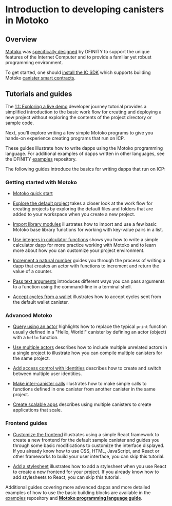 # Introduction to developing canisters in Motoko

## Overview

[Motoko](/motoko/main/motoko.md) was [specifically designed](https://stackoverflow.blog/2020/08/24/motoko-the-language-that-turns-the-web-into-a-computer/) by DFINITY to support the unique features of the Internet Computer and to provide a familiar yet robust programming environment.

To get started, one should [install the IC SDK](/docs/current/developer-docs/getting-started/install/) which supports building Motoko [canister smart contracts](https://internetcomputer.org/how-it-works/architecture-of-the-internet-computer/#canister-smart-contracts).

## Tutorials and guides

The [1.1: Exploring a live demo](/docs/tutorials/developer-journey/level-1/1.1-live-demo.md) developer journey tutorial provides a simplified introduction to the basic work flow for creating and deploying a new project without exploring the contents of the project directory or sample code.

Next, you’ll explore writing a few simple Motoko programs to give you hands-on experience creating programs that run on ICP.

These guides illustrate how to write dapps using the Motoko programming language. For additional examples of dapps written in other languages, see the DFINITY [examples](https://github.com/dfinity/examples) repository.

The following guides introduce the basics for writing dapps that run on ICP:

### Getting started with Motoko

-   [Motoko quick start](./at-a-glance.mdx)

-   [Explore the default project](./explore-templates.mdx) takes a closer look at the work flow for creating projects by exploring the default files and folders that are added to your workspace when you create a new project.

-   [Import library modules](./phonebook.mdx) illustrates how to import and use a few basic Motoko base library functions for working with key-value pairs in a list.

-   [Use integers in calculator functions](./calculator.mdx) shows you how to write a simple calculator dapp for more practice working with Motoko and to learn more about how you can customize your project environment.

-   [Increment a natural number](./counter-tutorial.mdx) guides you through the process of writing a dapp that creates an actor with functions to increment and return the value of a counter.

-   [Pass text arguments](./hello-location.mdx) introduces different ways you can pass arguments to a function using the command-line in a terminal shell.

-   [Accept cycles from a wallet](./simple-cycles.mdx) illustrates how to accept cycles sent from the default wallet canister.

### Advanced Motoko

-   [Query using an actor](./define-an-actor.mdx) highlights how to replace the typical `print` function usually defined in a "Hello, World!" canister by defining an actor (object) with a `hello` function.

-   [Use multiple actors](./multiple-actors.mdx) describes how to include multiple unrelated actors in a single project to illustrate how you can compile multiple canisters for the same project.

-   [Add access control with identities](./access-control.mdx) describes how to create and switch between multiple user identities.

-   [Make inter-canister calls](./intercanister-calls.mdx) illustrates how to make simple calls to functions defined in one canister from another canister in the same project.

-   [Create scalable apps](/docs/current/developer-docs/backend/motoko/scalability-cancan) describes using multiple canisters to create applications that scale.

### Frontend guides

-   [Customize the frontend](/docs/current/developer-docs/web-apps/application-frontends/custom-frontend) illustrates using a simple React framework to create a new frontend for the default sample canister and guides you through some basic modifications to customize the interface displayed. If you already know how to use CSS, HTML, JavaScript, and React or other frameworks to build your user interface, you can skip this tutorial.

-   [Add a stylesheet](/docs/current/developer-docs/web-apps/application-frontends/add-stylesheet) illustrates how to add a stylesheet when you use React to create a new frontend for your project. If you already know how to add stylesheets to React, you can skip this tutorial.

Additional guides covering more advanced dapps and more detailed examples of how to use the basic building blocks are available in the [examples](https://github.com/dfinity/examples) repository and [**Motoko programming language guide**](/motoko/main/about-this-guide.md).
